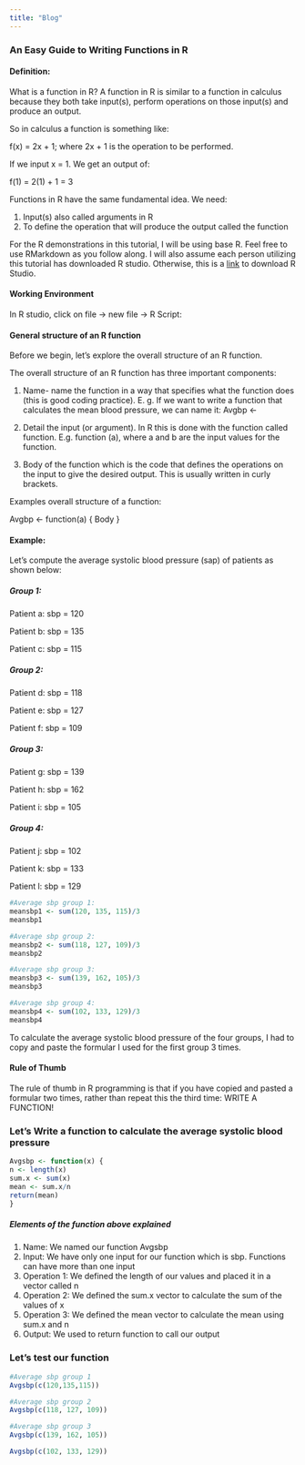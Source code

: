 ```yaml
---
title: "Blog"
---
```


### An Easy Guide to Writing Functions in R

#### Definition: 
What is a function in R? A function in R is similar to a function in calculus because they both take input(s), perform operations on those input(s) and produce an output.

So in calculus a function is something like:

f(x) = 2x + 1; where 2x + 1 is the operation to be performed.

If we input x = 1. We get an output of:

f(1) = 2(1) + 1 = 3

Functions in R have the same fundamental idea. We need:

1. Input(s) also called arguments in R
2. To define the operation that will produce the output called the function

For the R demonstrations in this tutorial, I will be using base R. Feel free to use RMarkdown as you follow along. I will also assume each person utilizing this tutorial has downloaded R studio. Otherwise, this is a [link](https://rstudio.com/products/rstudio/download/) to download R Studio. 

#### Working Environment
In R studio, click on file -> new file -> R Script:

#### General structure of an R function
Before we begin, let's explore the overall structure of an R function.

The overall structure of an R function has three important components:

1. Name- name the function in a way that specifies what the function does (this is good coding practice). E. g. If we want to write a function that calculates the mean blood pressure, we can name it: Avgbp <-

2. Detail the input (or argument). In R this is done with the function called function. E.g. function (a), where a and b are the input values for the function.

3. Body of the function which is the code that defines the operations on the input to give the desired output. This is usually written in curly brackets.

Examples overall structure of a function:

Avgbp <- function(a) {
Body 
}


#### Example: 
Let's compute the average systolic blood pressure (sap) of patients as shown below:

##### Group 1: 

Patient a: sbp = 120

Patient b: sbp = 135

Patient c: sbp = 115

##### Group 2: 
Patient d: sbp = 118

Patient e: sbp = 127

Patient f: sbp = 109

##### Group 3: 
Patient g: sbp = 139

Patient h: sbp = 162

Patient i: sbp = 105

##### Group 4: 
Patient j: sbp = 102

Patient k: sbp = 133

Patient l: sbp = 129

```r
#Average sbp group 1: 
meansbp1 <- sum(120, 135, 115)/3
meansbp1
```

```r
#Average sbp group 2: 
meansbp2 <- sum(118, 127, 109)/3
meansbp2
```

```r
#Average sbp group 3: 
meansbp3 <- sum(139, 162, 105)/3
meansbp3
```

```r
#Average sbp group 4: 
meansbp4 <- sum(102, 133, 129)/3
meansbp4
```
To calculate the average systolic blood pressure of the four groups, I had to copy and paste the formular I used for the first group 3 times. 

#### Rule of Thumb
The rule of thumb in R programming is that if you have copied and pasted a formular two times, rather than repeat this the third time: WRITE A FUNCTION! 

### Let's Write a function to calculate the average systolic blood pressure 
```r
Avgsbp <- function(x) {
n <- length(x)
sum.x <- sum(x)
mean <- sum.x/n
return(mean)
}
```

##### Elements of the function above explained
1. Name: We named our function Avgsbp 
2. Input: We have only one input for our function which is sbp. Functions can have more than one input
3. Operation 1: We defined the length of our values and placed it in a vector called n
4. Operation 2: We defined the sum.x vector to calculate the sum of the values of x
5. Operation 3: We defined the mean vector to calculate the mean using sum.x and n
6. Output: We used to return function to call our output

### Let's test our function
```r
#Average sbp group 1
Avgsbp(c(120,135,115))
```
```r
#Average sbp group 2
Avgsbp(c(118, 127, 109))
```

```r
#Average sbp group 3
Avgsbp(c(139, 162, 105))
```

```r
Avgsbp(c(102, 133, 129))
```
